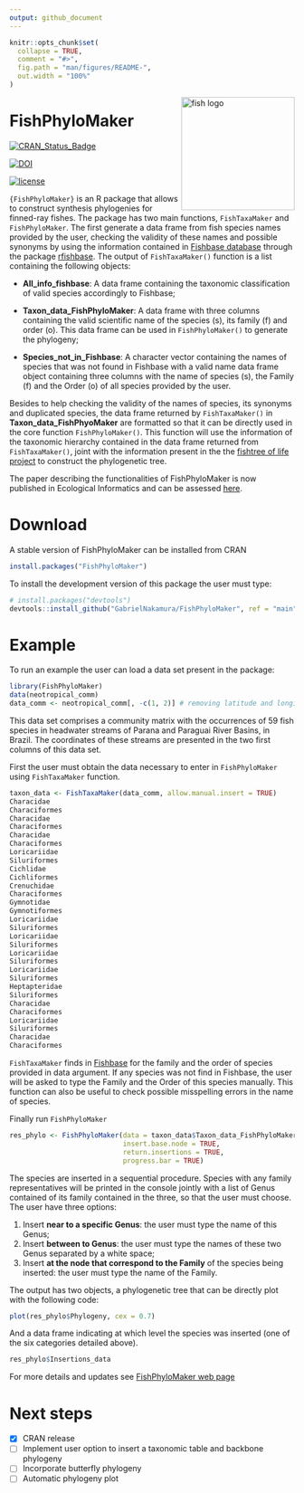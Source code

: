```yaml
---
output: github_document
---
```


<!-- README.md is generated from README.Rmd. Please edit that file -->

```r
knitr::opts_chunk$set(
  collapse = TRUE,
  comment = "#>",
  fig.path = "man/figures/README-",
  out.width = "100%"
)
```

<img src="man/figures/Logo_FishPhyloMaker.png" alt="fish logo" width="200px" align="right"/>

# FishPhyloMaker

[![CRAN_Status_Badge](https://www.r-pkg.org/badges/version/FishPhyloMaker)](https://cran.r-project.org/package=FishPhyloMaker)

[![DOI](https://zenodo.org/badge/336899540.svg)](https://zenodo.org/badge/latestdoi/336899540)

[![license](https://img.shields.io/github/license/mashape/apistatus.svg)](https://choosealicense.com/licenses/mit/)

`{FishPhyloMaker}` is an R package that allows to construct synthesis phylogenies for finned-ray fishes.
The package has two main functions, `FishTaxaMaker` and `FishPhyloMaker`. The first generate a data frame from fish species names provided by the user, checking the validity of these names and possible synonyms by using the information contained in [Fishbase database](http://www.fishbase.org) through the package [rfishbase](https://CRAN.R-project.org/package=rfishbase). The output of `FishTaxaMaker()` function is a list containing the following objects: 

- **All_info_fishbase**: A data frame containing the taxonomic classification of valid species accordingly to Fishbase;

- **Taxon_data_FishPhyloMaker**: A data frame with three columns containing the valid scientific name of the species
    (s), its family (f) and order (o). This data frame can be used in `FishPhyloMaker()` to generate the phylogeny;
- **Species_not_in_Fishbase**: A character vector containing the names of species that was not found      in Fishbase with a valid name
data frame object containing three columns with the name of species (s), the Family (f) and the Order (o) of all species provided by the user. 

Besides to help checking the validity of the names of species, its synonyms and duplicated species, the data frame returned by `FishTaxaMaker()` in **Taxon_data_FishPhyoMaker** are formatted so that it can be directly used in the core function `FishPhyloMaker()`. This function will use the information of the taxonomic hierarchy contained in the data frame returned from `FishTaxaMaker()`, joint with the information present in the the [fishtree of life project](https://fishtreeoflife.org/) to construct the phylogenetic tree.

The paper describing the functionalities of FishPhyloMaker is now published in Ecological Informatics and can be assessed [here](https://www.sciencedirect.com/science/article/pii/S1574954121002727).


# Download 

A stable version of FishPhyloMaker can be installed from CRAN

```.r
install.packages("FishPhyloMaker")
```

To install the development version of this package the user must type:

```.r
# install.packages("devtools")
devtools::install_github("GabrielNakamura/FishPhyloMaker", ref = "main")
```

# Example

To run an example the user can load a data set present in the package:

```.r
library(FishPhyloMaker)
data(neotropical_comm)
data_comm <- neotropical_comm[, -c(1, 2)] # removing latitude and longitude
```

This data set comprises a community matrix with the occurrences of 59 fish species in headwater streams of 
Parana and Paraguai River Basins, in Brazil. The coordinates of these streams are presented in the two first columns of this data set.

First the user must obtain the data necessary to enter in `FishPhyloMaker`  using `FishTaxaMaker` function.

```.r
taxon_data <- FishTaxaMaker(data_comm, allow.manual.insert = TRUE)
Characidae
Characiformes
Characidae
Characiformes
Characidae
Characiformes
Loricariidae
Siluriformes
Cichlidae
Cichliformes
Crenuchidae
Characiformes
Gymnotidae
Gymnotiformes
Loricariidae
Siluriformes
Loricariidae
Siluriformes
Loricariidae
Siluriformes
Loricariidae
Siluriformes
Heptapteridae
Siluriformes
Characidae
Characiformes
Loricariidae
Siluriformes
Characidae
Characiformes
```

`FishTaxaMaker` finds in [Fishbase](http://www.fishbase.org/search.php) for the family and the order of species provided in data argument. If any species was not find in Fishbase, the user will be asked to type the Family and the Order of this species manually. This function can also be useful to check possible misspelling errors in the name of species.


Finally run `FishPhyloMaker`

```.r
res_phylo <- FishPhyloMaker(data = taxon_data$Taxon_data_FishPhyloMaker,
                            insert.base.node = TRUE, 
                            return.insertions = TRUE, 
                            progress.bar = TRUE)
```

The species are inserted in a sequential procedure. Species with any family representatives will be printed in the console jointly with a list of Genus contained of its family contained in the three, so that the user must choose. The user have three options: 

1. Insert **near to a specific Genus**: the user must type the name of this Genus;
2. Insert **between to Genus**: the user must type the names of these two Genus separated by a white space;
3. Insert **at the node that correspond to the Family** of the species being inserted: the user must type the name of the Family.

The output has two objects, a phylogenetic tree that can be directly plot with the following code:

```.r
plot(res_phylo$Phylogeny, cex = 0.7)
```

And a data frame indicating at which level the species was inserted (one of the six categories detailed above).

```.r
res_phylo$Insertions_data
```

For more details and updates see [FishPhyloMaker web page](https://gabrielnakamura.github.io/FishPhyloMaker/)

# Next steps

- [x] CRAN release
- [ ] Implement user option to insert a taxonomic table and backbone phylogeny
- [ ] Incorporate butterfly phylogeny
- [ ] Automatic phylogeny plot
